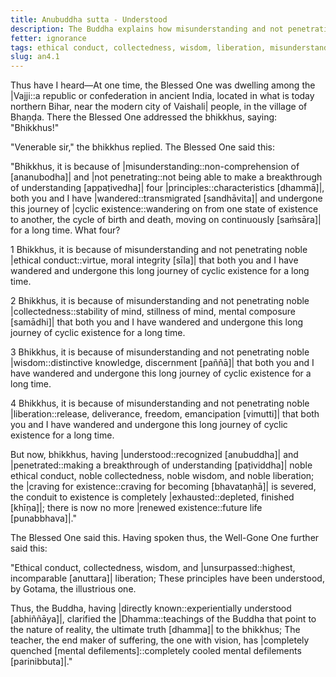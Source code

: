 ```yaml
---
title: Anubuddha sutta - Understood
description: The Buddha explains how misunderstanding and not penetrating four principles - 1) ethical conduct, 2) collectedness, 3) wisdom, and 4) liberation - has led to wandering on in cyclic existence for a long time.
fetter: ignorance
tags: ethical conduct, collectedness, wisdom, liberation, misunderstanding, cyclic existence, wandering, ignorance, an, an4
slug: an4.1
---
```


Thus have I heard—At one time, the Blessed One was dwelling among the |Vajji::a republic or confederation in ancient India, located in what is today northern Bihar, near the modern city of Vaishali| people, in the village of Bhaṇḍa. There the Blessed One addressed the bhikkhus, saying: "Bhikkhus!"

"Venerable sir," the bhikkhus replied. The Blessed One said this:

"Bhikkhus, it is because of |misunderstanding::non-comprehension of [ananubodha]| and |not penetrating::not being able to make a breakthrough of understanding [appaṭivedha]| four |principles::characteristics [dhammā]|, both you and I have |wandered::transmigrated [sandhāvita]| and undergone this journey of |cyclic existence::wandering on from one state of existence to another, the cycle of birth and death, moving on continuously [saṁsāra]| for a long time. What four?

1 Bhikkhus, it is because of misunderstanding and not penetrating noble |ethical conduct::virtue, moral integrity [sīla]| that both you and I have wandered and undergone this long journey of cyclic existence for a long time.

2 Bhikkhus, it is because of misunderstanding and not penetrating noble |collectedness::stability of mind, stillness of mind, mental composure [samādhi]| that both you and I have wandered and undergone this long journey of cyclic existence for a long time.

3 Bhikkhus, it is because of misunderstanding and not penetrating noble |wisdom::distinctive knowledge, discernment [paññā]| that both you and I have wandered and undergone this long journey of cyclic existence for a long time.

4 Bhikkhus, it is because of misunderstanding and not penetrating noble |liberation::release, deliverance, freedom, emancipation [vimutti]| that both you and I have wandered and undergone this long journey of cyclic existence for a long time.

But now, bhikkhus, having |understood::recognized [anubuddha]| and |penetrated::making a breakthrough of understanding [paṭividdha]| noble ethical conduct, noble collectedness, noble wisdom, and noble liberation; the |craving for existence::craving for becoming [bhavataṇhā]| is severed, the conduit to existence is completely |exhausted::depleted, finished [khīṇa]|; there is now no more |renewed existence::future life [punabbhava]|."

The Blessed One said this. Having spoken thus, the Well-Gone One further said this:

"Ethical conduct, collectedness, wisdom,
and |unsurpassed::highest, incomparable [anuttara]| liberation;
These principles have been understood,
by Gotama, the illustrious one.

Thus, the Buddha, having |directly known::experientially understood [abhiññāya]|,
clarified the |Dhamma::teachings of the Buddha that point to the nature of reality, the ultimate truth [dhamma]| to the bhikkhus;
The teacher, the end maker of suffering,
the one with vision, has |completely quenched [mental defilements]::completely cooled mental defilements [parinibbuta]|."